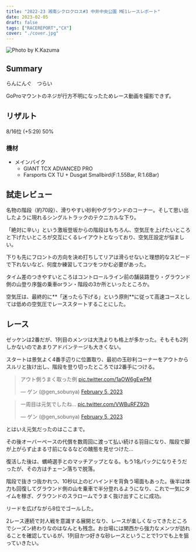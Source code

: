 ```yaml
---
title: "2022-23 湘南シクロクロス#3 中井中央公園 ME1レースレポート"
date: 2023-02-05
draft: false
tags: ["RACEREPORT","CX"]
cover: "./cover.jpg"
---
```


![Photo by K.Kazuma](./cover.jpg)

## Summary

らんにんぐ　つらい

GoProマウントのネジが行方不明になったためレース動画を撮影できず。

## リザルト

8/16位 (+5:29) 50%

### 機材

- メインバイク
  - GIANT TCX ADVANCED PRO
  - Farsports CX TU + Dusgat Smallbird(F:1.55Bar, R:1.6Bar)

## 試走レビュー

名物の階段（約70段）、滑りやすい砂利やグラウンドのコーナー。そして思い出したように現れるシングルトラックのテクニカルな下り。

「絶対に辛い」という激坂登坂からの階段はもちろん、空気圧を上げたいところと下げたいところが交互にくるレイアウトとなっており、空気圧設定が悩ましい。

下りも先にフロントの方向を決め打ちしてリアは滑らせないと理想的なスピードで下れないなど、何度か練習してコツをつかむ必要があった。

タイム差のつきやすいところはコントロールライン前の舗装路登り・グラウンド側の山登り序盤の乗車orラン・階段の3か所といったところか。

空気圧は、最終的に**「迷ったら下げる」という原則**に従って高速コースとしては低めの空気圧でレーススタートすることにした。

## レース

ゼッケンは2番だが、1列目のメンツは大洗よりも格上が多かった。そもそも2列しかないのであまりアドバンテージも大きくない。

スタートは景気よく4番手辺りに位置取り、最初の玉砂利コーナーをアウトからスルリと抜け出し、階段を登り切ったところでは2番手につける。

<blockquote class="twitter-tweet" data-partner="tweetdeck"><p lang="ja" dir="ltr">アウト側うまく取った例 <a href="https://t.co/1aOW6gEwPM">pic.twitter.com/1aOW6gEwPM</a></p>&mdash; ゲン (@gen_sobunya) <a href="https://twitter.com/gen_sobunya/status/1622177462846394369?ref_src=twsrc%5Etfw">February 5, 2023</a></blockquote>

<blockquote class="twitter-tweet" data-partner="tweetdeck"><p lang="ja" dir="ltr">一周目は元気でしたね… <a href="https://t.co/VWBuRFZ92h">pic.twitter.com/VWBuRFZ92h</a></p>&mdash; ゲン (@gen_sobunya) <a href="https://twitter.com/gen_sobunya/status/1622172997900730368?ref_src=twsrc%5Etfw">February 5, 2023</a></blockquote>

とはいえ元気だったのはここまで。

その後オーバーペースの代償を数周回に渡って払い続ける羽目になり、階段で脚が上がらず止まる寸前になるなどの醜態を見せつけた…

復活した後は、蠣崎選手とのマッチアップとなる。もう1名パックになりそうだったが、その方はチェーン落ちで脱落。

階段で抜きつ抜かれつ、10秒以上のビハインドを背負う場面もあった。後半は体力も回復してグラウンド側の山を乗車で半分登れるようになり、これで一気にタイムを稼ぎ、グラウンドのスラロームでうまく抜け出すことに成功。

リードを広げながら8位でゴールした。

2レース連続で対人戦を意識する展開となり、レースが楽しくなってきたところでシーズン終わりなのはなんとも残念。お台場には関西から強力なメンツが訪れることを確認しているが、1列目かつ好きな砂レースということで1つでも上を狙っていきたい。
